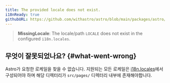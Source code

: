 ```yaml
---
title: The provided locale does not exist.
i18nReady: true
githubURL: https://github.com/withastro/astro/blob/main/packages/astro/src/core/errors/errors-data.ts
---
```


> **MissingLocale**: The locale/path `LOCALE` does not exist in the configured `i18n.locales`.

## 무엇이 잘못되었나요? \{#what-went-wrong\}

Astro가 요청한 로케일을 찾을 수 없습니다. 지원되는 모든 로케일은 [i18n.locales](/ko/reference/configuration-reference/#i18nlocales)에서 구성되어야 하며 해당 디렉터리가 `src/pages/` 디렉터리 내부에 존재해야합니다.